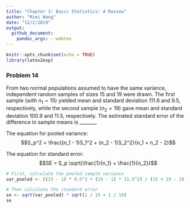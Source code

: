 ```yaml
---
title: "Chapter 3: Basic Statistics: A Review"
author: "Mimi Wang"
date: "12/2/2019"
output:
  github_document:
    pandoc_args: --webtex
---
```


```r
knitr::opts_chunk$set(echo = TRUE)
library(latex2exp)
```

### Problem 14

From two normal populations assumed to have the same variance, independent random samples of sizes 15 and 19 were drawn.  The first sample (with $n_1 = 15$) yielded mean and standard deviation 111.6 and 9.5, respectively, while the second sample ($n_2 = 19$) gave mean and standard deviation 100.9 and 11.5, respectively.  The estimated standard error of the difference in sample means is _______.

The equation for pooled variance:
$$S_p^2 = \frac{(n_1 - 1)S_1^2 + (n_2 - 1)S_2^2}{n_1 + n_2 - 2}$$

The equation for standard error:
$$SE = S_p \sqrt{\frac{1}{n_1} + \frac{1}{n_2}}$$

```r
# First, calculate the pooled sample variance
var_pooled <- ((15 - 1) * 9.5^2 + (19 - 1) * 11.5^2) / (15 + 19 - 2)

# Then calculate the standard error
se <- sqrt(var_pooled) * sqrt(1 / 15 + 1 / 19)
se
```



